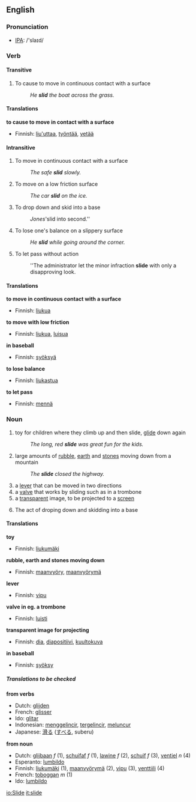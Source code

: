 ==English==

=== Pronunciation ===
*[[w:IPA|IPA]]: /'slaɪd/

===Verb===
{{irregverb|'''to slide'''|'''[[slides]]'''|'''[[slid]]'''|'''[[slid]]'''|'''[[sliding]]'''}}
====Transitive====
# To cause to move in continuous contact with a surface
#: ''He '''slid''' the boat across the grass.''

====Translations====
'''to cause to move in contact with a surface'''
{{top}}
*Finnish: [[liu'uttaa]], [[työntää]], [[vetää]]
{{mid}}
{{bottom}}

====Intransitive====
# To move in continuous contact with a surface
#: ''The safe '''slid''' slowly.''
# To move on a low friction surface
#: ''The car '''slid''' on the ice.''
#{{baseball}} To drop down and skid into a base
#: ''Jones '''slid into second.''
# To lose one's balance on a slippery surface
#: ''He '''slid''' while going around the corner.''
# To let pass without action
#: ''The administrator let the minor infraction '''slide''' with only a disapproving look.

==== Translations ====
'''to move in continuous contact with a surface'''
{{top}}
*Finnish: [[liukua]]
{{mid}}
{{bottom}}

'''to move with low friction'''
{{top}}
*Finnish: [[liukua]], [[luisua]]
{{mid}}
{{bottom}}

'''in baseball'''
{{top}}
*Finnish: [[syöksyä]]
{{mid}}
{{bottom}}

'''to lose balance'''
{{top}}
*Finnish: [[liukastua]]
{{mid}}
{{bottom}}

'''to let pass'''
{{top}}
*Finnish: [[mennä]]
{{mid}}
{{bottom}}

=== Noun ===
{{en-noun|slide|slides}}
# toy for children where they climb up and then slide, [[glide]] down again
#: ''The long, red '''slide''' was great fun for the kids.''
# large amounts of [[rubble]], [[earth]] and [[stones]] moving down from a mountain
#: ''The '''slide''' closed the highway.''
# a [[lever]] that can be moved in two directions
# a [[valve]] that works by sliding such as in a trombone
# a [[transparent]] image, to be projected to a [[screen]]
# {{baseball}} The act of droping down and skidding into a base

====Translations====

'''toy'''
{{top}}
*Finnish: [[liukumäki]]
{{mid}}
{{bottom}}

'''rubble, earth and stones moving down'''
{{top}}
*Finnish: [[maanvyöry]], [[maanvyörymä]]
{{mid}}
{{bottom}}

'''lever'''
{{top}}
*Finnish: [[vipu]]
{{mid}}
{{bottom}}

'''valve in eg. a trombone'''
{{top}}
*Finnish: [[luisti]]
{{mid}}
{{bottom}}

'''transparent image for projecting'''
{{top}}
*Finnish: [[dia]], [[diapositiivi]], [[kuultokuva]]
{{mid}}
{{bottom}}

'''in baseball'''
{{top}}
*Finnish: [[syöksy]]
{{mid}}
{{bottom}}

===== Translations to be checked =====
{{checktrans}}

'''from verbs'''
*Dutch: [[glijden]]
*French: [[glisser]]
*Ido: [[glitar]]
*Indonesian: [[gelincir|menggelincir]], [[gelincir|tergelincir]], [[luncur|meluncur]]
*Japanese: [[滑る]] ([[すべる]], suberu)

'''from noun'''
*Dutch: [[glijbaan]] ''f'' (1), [[schuifaf]] ''f'' (1), [[lawine]] ''f'' (2), [[schuif]] ''f'' (3), [[ventiel]] ''n'' (4)
*Esperanto: [[lumbildo]]
*Finnish: [[liukumäki]] (1), [[maanvyörymä]] (2), [[vipu]] (3), [[venttiili]] (4)
*French: [[toboggan]] ''m'' (1)
*Ido: [[lumbildo]]

[[io:Slide]]
[[it:slide]]